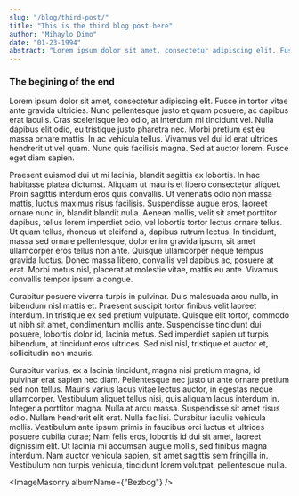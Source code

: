 ```yaml
---
slug: "/blog/third-post/"
title: "This is the third blog post here"
author: "Mihaylo Dimo"
date: "01-23-1994"
abstract: "Lorem ipsum dolor sit amet, consectetur adipiscing elit. Fusce in tortor vitae ante gravida ultricies. Nunc pellentesque justo et quam posuere, ac dapibus erat iaculis. Cras scelerisque leo odio, at interdum mi tincidunt."
---
```



### The begining of the end

Lorem ipsum dolor sit amet, consectetur adipiscing elit. Fusce in tortor vitae ante gravida ultricies. Nunc pellentesque justo et quam posuere, ac dapibus erat iaculis. Cras scelerisque leo odio, at interdum mi tincidunt vel. Nulla dapibus elit odio, eu tristique justo pharetra nec. Morbi pretium est eu massa ornare mattis. In ac vehicula tellus. Vivamus vel dui id erat ultrices hendrerit ut vel quam. Nunc quis facilisis magna. Sed at auctor lorem. Fusce eget diam sapien.

Praesent euismod dui ut mi lacinia, blandit sagittis ex lobortis. In hac habitasse platea dictumst. Aliquam ut mauris et libero consectetur aliquet. Proin sagittis interdum eros quis convallis. Ut venenatis odio non massa mattis, luctus maximus risus facilisis. Suspendisse augue eros, laoreet ornare nunc in, blandit blandit nulla. Aenean mollis, velit sit amet porttitor dapibus, tellus lorem imperdiet odio, vel lobortis tortor lectus ornare tellus. Ut quam tellus, rhoncus ut eleifend a, dapibus rutrum lectus. In tincidunt, massa sed ornare pellentesque, dolor enim gravida ipsum, sit amet ullamcorper eros tellus non ante. Quisque ullamcorper neque tempus gravida luctus. Donec massa libero, convallis vel dapibus ac, posuere at erat. Morbi metus nisl, placerat at molestie vitae, mattis eu ante. Vivamus convallis tempor ipsum a congue.

Curabitur posuere viverra turpis in pulvinar. Duis malesuada arcu nulla, in bibendum nisl mattis et. Praesent suscipit tortor finibus velit laoreet interdum. In tristique ex sed pretium vulputate. Quisque elit tortor, commodo ut nibh sit amet, condimentum mollis ante. Suspendisse tincidunt dui posuere, lobortis dolor id, lacinia metus. Sed imperdiet sapien ut turpis bibendum, at tincidunt eros ultrices. Sed nisl nisl, tristique et auctor et, sollicitudin non mauris.

Curabitur varius, ex a lacinia tincidunt, magna nisi pretium magna, id pulvinar erat sapien nec diam. Pellentesque nec justo ut ante ornare pretium sed non tellus. Mauris varius lacus vitae lectus auctor, in egestas neque ullamcorper. Vestibulum aliquet tellus nisi, quis aliquam lacus interdum in. Integer a porttitor magna. Nulla at arcu massa. Suspendisse sit amet risus odio. Nullam hendrerit elit erat. Nulla facilisi. Curabitur iaculis vehicula mollis. Vestibulum ante ipsum primis in faucibus orci luctus et ultrices posuere cubilia curae; Nam felis eros, lobortis id dui sit amet, laoreet dignissim elit. Ut lacinia mi accumsan augue mollis, sed finibus magna interdum. Nam auctor vehicula sapien, sit amet sagittis sem fringilla in. Vestibulum non turpis vehicula, tincidunt lorem volutpat, pellentesque nulla.

<ImageMasonry albumName={"Bezbog"} />
